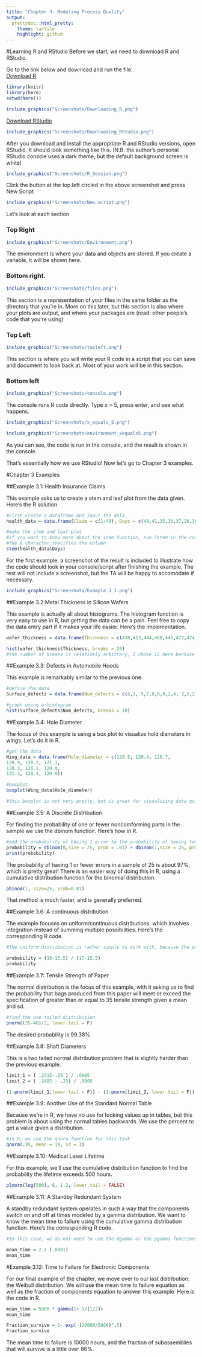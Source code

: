 ```yaml
---
title: "Chapter 3: Modeling Process Quality"
output:
  prettydoc::html_pretty:
    theme: tactile
    highlight: github
---
```


#Learning R and RStudio
Before we start, we need to download R and RStudio.

Go to the link below and download and run the file.  
[Download R](https://cloud.r-project.org/)

```r
library(knitr)
library(here)
setwd(here())
```

```r
include_graphics("Screenshots/Downloading_R.png")
```


[Download RStudio](https://www.rstudio.com/products/rstudio/download/#download)


```r

include_graphics("Screenshots/Downloading_RStudio.png")


```

After you download and install the appropriate R and RStudio versions, open RStudio. It should look something like this. (N.B. the author's personal RStudio console uses a dark theme, but the default background screen is white)

```r
include_graphics("Screenshots/R_Session.png")
```

Click the button at the top left circled in the above screenshot and press New Script

```r
include_graphics("Screenshots/New_script.png")
```

Let's look at each section

### Top Right

```r
include_graphics("Screenshots/Environment.png")
```

The environment is where your data and objects are stored. If you create a variable, it will be shown here. 

### Bottom right. 

```r
include_graphics("Screenshots/files.png")
```

This section is a representation of your files in the same folder as the directory that you're in. More on this later, but this section is also where your plots are output, and where your packages are (read: other people's code that you're using)

### Top Left

```r
include_graphics("Screenshots/topleft.png")
```

This section is where you will write your R code in a script that you can save and document to look back at. Most of your work will be in this section.

### Bottom left 

```r
include_graphics("Screenshots/console.png")
```

The console runs R code directly. Type x = 5, press enter, and see what happens.

```r
include_graphics("Screenshots/x_equals_5.png")
```
```r
include_graphics("Screenshots/environment_xequals5.png")
```

As you can see, the code is run in the console, and the result is shown in the console.  

That's essentially how we use RStudio! Now let's go to Chapter 3 examples.

#Chapter 3 Examples  

##Example 3.1: Health Insurance Claims

This example asks us to create a stem and leaf plot from the data given. Here's the R solution.

```r
#First create a dataframe and input the data
health_data = data.frame(Claim = c(1:40), Days = c(48,41,35,36,37,26,36,46,35,47, 35,34,36,42,43,36,56,32,46,30,37,43,17,26,28,27,45,33,22,27,16,22,33,30,24,23,22,30,31,17))

#make the stem and leaf plot
#if you want to know more about the stem function, run ?stem in the console
#the $ character specifies the column
stem(health_data$Days)
```

For the first example, a screenshot of the result is included to illustrate how the code should look in your console/script after finishing the example. The rest will not include a screenshot, but the TA will be happy to accomodate if necessary. 

```r
include_graphics("Screenshots/Example_3_1.png")
```


##Example 3.2:Metal Thickness in Silicon Wafers

This example is actually all about histograms. The histogram function is very easy to use in R, but getting the data can be a pain. Feel free to copy the data entry part if it makes your life easier. Here's the implementation.
```r
wafer_thickness = data.frame(Thickness = c(438,413,444,468,445,472,474,454,455,449,450,450,450,459,466,470,457,441,450,445,487,430,446,450,456,433,455,459,423,455,451,437,444,453,434,454,448,435,432,441,452,465,466,473,471,464,478,446,459,464,441,444,458,454,437,443,465,435,444,457,444,471,471,458,459,449,462,460,445,437,461,453,452,438,445,435,454,428,454,434,432,431,455,447,454,435,425,449,449,452,471,458,445,463,423,451,440,442,441,439))

hist(wafer_thickness$Thickness, breaks = 20)
#the number of breaks is relatively arbitrary, I chose 15 here because it most adequately illustrated the outliers and the variety in the data.
```


##Example 3.3: Defects in Automobile Hoods

This example is remarkably similar to the previous one. 
```r
#define the data
Surface_defects = data.frame(Num_defects = c(6,1, 5,7,8,6,0,2,4, 2,5,2, 4,4,1,4,1,7,2, 3,4,3, 3,3,6,3,2,3,4, 5,5,2, 3,4,4,4,2,3,5, 7,5, 4, 5, 5, 4, 5, 3, 3, 3, 12))

#graph using a histogram
hist(Surface_defects$Num_defects, breaks = 10)

```


##Example 3.4: Hole Diameter

The focus of this example is using a box plot to visualize hold diameters in wings. Let's do it in R. 

```r
#get the data
Wing_data = data.frame(Hole_diameter = c(120.5, 120.4, 120.7,
120.9, 120.2, 121.1,
120.3, 120.1, 120.9,
121.3, 120.5, 120.8))

#boxplot
boxplot(Wing_data$Hole_diameter)

#this boxplot is not very pretty, but is great for visualizing data quickly and getting an idea about the outliers

```


##Example 3.5: A Discrete Distribution

For finding the probability of one or fewer noncomforming parts in the sample we use the dbinom function. Here's how in R. 

```r
#add the probability of having 1 error to the probability of having two errors
probability = dbinom(0,size = 25, prob = .01) + dbinom(1,size = 25, prob = .01)
print(probability)

```

The probability of having 1 or fewer errors in a sample of 25 is about 97%, which is pretty great! There is an easier way of doing this in R, using a cumulative distribution function for the binomial distribution. 

```r
pbinom(1, size=25, prob=0.01)
```

That method is much faster, and is generally preferred. 

##Example 3.6: A continuous distribution

The example focuses on uniform/continuous distributions, which involves integration instead of summing multiple possibilities. Here's the corresponding R code. 

```r
#The uniform distribution is rather simple to work with, because the probability is simply the fraction of the space occupied by the area desired (in our case, less than or equal to 16)

probability = (16-15.5) / (17-15.5)
probability

```


##Example 3.7: Tensile Strength of Paper

The normal distribution is the focus of this example, with it asking us to find the probability that bags produced from this paper will meet or exceed the specification of greater than or equal to 35 tensile strength given a mean and sd. 

```r
#find the one tailed distribution
pnorm((35-40)/2, lower.tail = F)

```

The desired probability is 99.38%

##Example 3.8: Shaft Diameters

This is a two tailed normal distribution problem that is slightly harder than the previous example. 

```r

limit_1 = ( .2515-.25 ) / .0005
limit_2 = ( .2485 - .25) / .0005

(1-pnorm(limit_1,lower.tail = F)) - (1-pnorm(limit_2, lower.tail = F))

```

##Example 3.9: Another Use of the Standard Normal Table

Because we're in R, we have no use for looking values up in tables, but this problem is about using the normal tables backwards. We use the percent to get a value given a distribution.

```r
#in R, we use the qnorm function for this task
qnorm(.95, mean = 10, sd = 3)
```

##Example 3.10: Medical Laser Lifetime

For this example, we'll use the cumulative distribution function to find the probability the lifetime exceeds 500 hours. 

```r
plnorm(log(500), 6, 1.2, lower.tail = FALSE)
```

##Example 3.11: A Standby Redundant System

A standby redundant system operates in such a way that the components switch on and off at times modeled by a gamma distribution. We want to know the mean time to failure using the cumulative gamma distribution function. Here's the corresponding R code. 

```r
#In this case, we do not need to use the dgamma or the pgamma functions, but we simply need to estimate the mean time by dividing r by lambda. 

mean_time = 2 / (.0001)
mean_time
```


#Example 3.12: Time to Failure for Electronic Components

For our final example of the chapter, we move over to our last distribution: the Weibull distribution. We will use the mean time to failure equation as well as the fraction of components equation to answer this example. Here is the code in R. 


```r

mean_time = 5000 * gamma(1+ 1/(1/2))
mean_time

Fraction_survive = 1- exp(-(20000/5000)^.5)
Fraction_survive

```

The mean time to failure is 10000 hours, and the fraction of subassemblies that will survive is a little over 86%.


